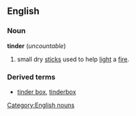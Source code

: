 ==English==
===Noun===
[[Category:English nouns]]
'''tinder''' (''uncountable'')

# small dry [[stick]]s used to help [[light]] a [[fire]].

===Derived terms===
*[[tinder box]], [[tinderbox]]
